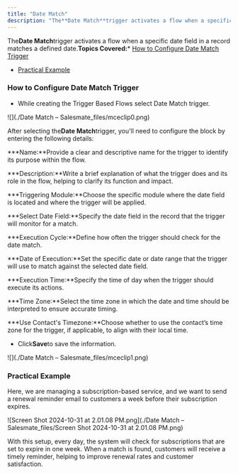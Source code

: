 ```yaml
---
title: "Date Match"
description: "The**Date Match**trigger activates a flow when a specific date field in a record matches a defined date.**Topics Covered:*** [How to Configure Date"
---
```


The**Date Match**trigger activates a flow when a specific date field in a record matches a defined date.**Topics Covered:***   [How to Configure Date Match Trigger](https://support.salesmate.io/hc/en-us/articles/37775415806105-Date-Match#h_01J7X8JXEJNQZMRSA3C7T7E1QT)

*   [Practical Example](https://support.salesmate.io/hc/en-us/articles/37775415806105-Date-Match#h_01J7X9REZFP3SYAQ0N1PQG15MX)


### How to Configure Date Match Trigger


*   While creating the Trigger Based Flows select Date Match trigger.

![](./Date Match – Salesmate_files/mceclip0.png)

After selecting the**Date Match**trigger, you'll need to configure the block by entering the following details:


***Name:**Provide a clear and descriptive name for the trigger to identify its purpose within the flow.


***Description:**Write a brief explanation of what the trigger does and its role in the flow, helping to clarify its function and impact.


***Triggering Module:**Choose the specific module where the date field is located and where the trigger will be applied.


***Select Date Field:**Specify the date field in the record that the trigger will monitor for a match.


***Execution Cycle:**Define how often the trigger should check for the date match.


***Date of Execution:**Set the specific date or date range that the trigger will use to match against the selected date field.


***Execution Time:**Specify the time of day when the trigger should execute its actions.


***Time Zone:**Select the time zone in which the date and time should be interpreted to ensure accurate timing.


***Use Contact's Timezone:**Choose whether to use the contact’s time zone for the trigger, if applicable, to align with their local time.


*   Click**Save**to save the information.

![](./Date Match – Salesmate_files/mceclip1.png)


### Practical Example

Here, we are managing a subscription-based service, and we want to send a renewal reminder email to customers a week before their subscription expires.

![Screen Shot 2024-10-31 at 2.01.08 PM.png](./Date Match – Salesmate_files/Screen Shot 2024-10-31 at 2.01.08 PM.png)

With this setup, every day, the system will check for subscriptions that are set to expire in one week. When a match is found, customers will receive a timely reminder, helping to improve renewal rates and customer satisfaction.
